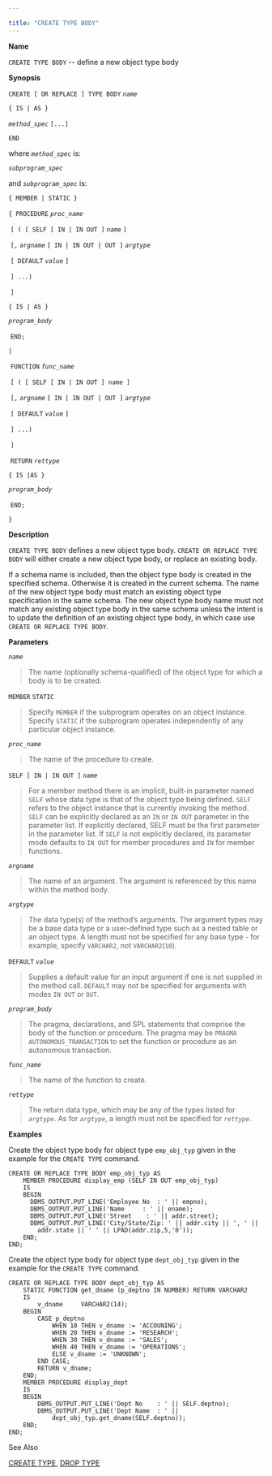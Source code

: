 ---

title: "CREATE TYPE BODY"
---

<div id="create_type_body" class="registered_link"></div>

**Name**

`CREATE TYPE BODY` -- define a new object type body

**Synopsis**

`CREATE [ OR REPLACE ] TYPE BODY` *`name`*

  `{ IS | AS }`

 *`method_spec`* `[...]`

`END`

where *`method_spec`* is:

 *`subprogram_spec`*

and *`subprogram_spec`* is:

  `{ MEMBER | STATIC }`

  `{ PROCEDURE` *`proc_name`*

​      `[ ( [ SELF [ IN | IN OUT ]` *`name`* `]`

​          `[,` *`argname`* `[ IN | IN OUT | OUT ]` *`argtype`*

​                     `[ DEFAULT` *`value`* `]`

​          `] ...)`

​      `]`

  `{ IS | AS }`

 *`program_body`*

​    `END;`

  `|`

​    `FUNCTION` *`func_name`*

​      `[ ( [ SELF [ IN | IN OUT ] name ]`

​          `[,` *`argname`* `[ IN | IN OUT | OUT ]` *`argtype`*

​                     `[ DEFAULT` *`value`* `]`

​          `] ...)`

​      `]`

​    `RETURN` *`rettype`*

  `{ IS |AS }`

 *`program_body`*

​    `END;`

  `}`

**Description**

`CREATE TYPE BODY` defines a new object type body. `CREATE OR REPLACE TYPE BODY` will either create a new object type body, or replace an existing body.

If a schema name is included, then the object type body is created in the specified schema. Otherwise it is created in the current schema. The name of the new object type body must match an existing object type specification in the same schema. The new object type body name must not match any existing object type body in the same schema unless the intent is to update the definition of an existing object type body, in which case use `CREATE OR REPLACE TYPE BODY`.

**Parameters**

*`name`*

> The name (optionally schema-qualified) of the object type for which a body is to be created.

`MEMBER`
`STATIC`

> Specify `MEMBER` if the subprogram operates on an object instance. Specify `STATIC` if the subprogram operates independently of any particular object instance.

*`proc_name`*

> The name of the procedure to create.

`SELF [ IN | IN OUT ]` *`name`*

> For a member method there is an implicit, built-in parameter named `SELF` whose data type is that of the object type being defined. `SELF` refers to the object instance that is currently invoking the method. `SELF` can be explicitly declared as an `IN` or `IN OUT` parameter in the parameter list. If explicitly declared, SELF must be the first parameter in the parameter list. If `SELF` is not explicitly declared, its parameter mode defaults to `IN OUT` for member procedures and `IN` for member functions.

*`argname`*

> The name of an argument. The argument is referenced by this name within the method body.

*`argtype`*

> The data type(s) of the method’s arguments. The argument types may be a base data type or a user-defined type such as a nested table or an object type. A length must not be specified for any base type - for example, specify `VARCHAR2`, not `VARCHAR2`(`10`).

`DEFAULT` *`value`*

> Supplies a default value for an input argument if one is not supplied in the method call. `DEFAULT` may not be specified for arguments with modes `IN OUT` or `OUT`.

*`program_body`*

> The pragma, declarations, and SPL statements that comprise the body of the function or procedure. The pragma may be `PRAGMA AUTONOMOUS_TRANSACTION` to set the function or procedure as an autonomous transaction.

*`func_name`*

> The name of the function to create.

*`rettype`*

> The return data type, which may be any of the types listed for *`argtype`*. As for *`argtype`*, a length must not be specified for *`rettype`*.

**Examples**

Create the object type body for object type `emp_obj_typ` given in the example for the `CREATE TYPE` command.

```
CREATE OR REPLACE TYPE BODY emp_obj_typ AS
    MEMBER PROCEDURE display_emp (SELF IN OUT emp_obj_typ)
    IS
    BEGIN
      DBMS_OUTPUT.PUT_LINE('Employee No  : ' || empno);
      DBMS_OUTPUT.PUT_LINE('Name     : ' || ename);
      DBMS_OUTPUT.PUT_LINE('Street    : ' || addr.street);
      DBMS_OUTPUT.PUT_LINE('City/State/Zip: ' || addr.city || ', ' ||
        addr.state || ' ' || LPAD(addr.zip,5,'0'));
    END;
END;
```

Create the object type body for object type `dept_obj_typ` given in the example for the `CREATE TYPE` command.

```
CREATE OR REPLACE TYPE BODY dept_obj_typ AS
    STATIC FUNCTION get_dname (p_deptno IN NUMBER) RETURN VARCHAR2
    IS
        v_dname     VARCHAR2(14);
    BEGIN
        CASE p_deptno
            WHEN 10 THEN v_dname := 'ACCOUNING';
            WHEN 20 THEN v_dname := 'RESEARCH';
            WHEN 30 THEN v_dname := 'SALES';
            WHEN 40 THEN v_dname := 'OPERATIONS';
            ELSE v_dname := 'UNKNOWN';
        END CASE;
        RETURN v_dname;
    END;
    MEMBER PROCEDURE display_dept
    IS
    BEGIN
        DBMS_OUTPUT.PUT_LINE('Dept No    : ' || SELF.deptno);
        DBMS_OUTPUT.PUT_LINE('Dept Name  : ' ||
            dept_obj_typ.get_dname(SELF.deptno));
    END;
END;
```

See Also

[CREATE TYPE](https://www.enterprisedb.com/edb-docs/d/edb-postgres-advanced-server/reference/database-compatibility-for-oracle-developers-reference-guide/11/Database_Compatibility_for_Oracle_Developers_Reference_Guide.1.053.html#), [DROP TYPE](https://www.enterprisedb.com/edb-docs/d/edb-postgres-advanced-server/reference/database-compatibility-for-oracle-developers-reference-guide/11/Database_Compatibility_for_Oracle_Developers_Reference_Guide.1.074.html#)
